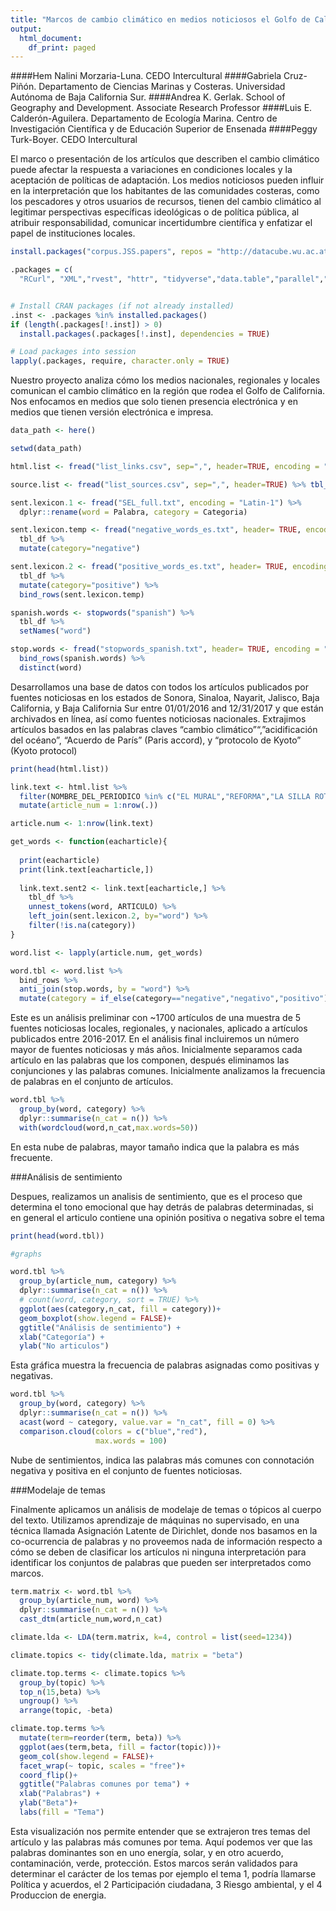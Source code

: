 ```yaml
---
title: "Marcos de cambio climático en medios noticiosos el Golfo de California"
output:
  html_document:
    df_print: paged
---
```


####Hem Nalini Morzaria-Luna. CEDO Intercultural
####Gabriela Cruz-Piñón. Departamento de Ciencias Marinas y Costeras. Universidad Autónoma de Baja California Sur.
####Andrea K. Gerlak. School of Geography and Development. Associate Research Professor
####Luis E. Calderón-Aguilera. Departamento de Ecología Marina. Centro de Investigación Científica y de Educación Superior de Ensenada
####Peggy Turk-Boyer. CEDO Intercultural

El marco o presentación de los artículos que describen el cambio climático puede afectar la respuesta a variaciones en condiciones locales y la aceptación de políticas de adaptación. Los medios noticiosos pueden influir en la interpretación que los habitantes de las comunidades costeras, como los pescadores y otros usuarios de recursos, tienen del cambio climático al legitimar perspectivas específicas ideológicas o de política pública, al atribuir responsabilidad, comunicar incertidumbre científica y enfatizar el papel de instituciones locales.

```r
install.packages("corpus.JSS.papers", repos = "http://datacube.wu.ac.at/", type = "source")

.packages = c(
  "RCurl", "XML","rvest", "httr", "tidyverse","data.table","parallel","doSNOW","here", "tidytext", "wordcloud","tm", "reshape2","topicmodels")


# Install CRAN packages (if not already installed)
.inst <- .packages %in% installed.packages()
if (length(.packages[!.inst]) > 0)
  install.packages(.packages[!.inst], dependencies = TRUE)

# Load packages into session
lapply(.packages, require, character.only = TRUE)

```

Nuestro proyecto analiza cómo los medios nacionales, regionales y locales comunican el cambio climático en la región que rodea el Golfo de California. Nos enfocamos en medios que solo tienen presencia electrónica y en medios que tienen versión electrónica e impresa. 

```r
data_path <- here()

setwd(data_path)

html.list <- fread("list_links.csv", sep=",", header=TRUE, encoding = "Latin-1") %>% tbl_df()

source.list <- fread("list_sources.csv", sep=",", header=TRUE) %>% tbl_df()

sent.lexicon.1 <- fread("SEL_full.txt", encoding = "Latin-1") %>% 
  dplyr::rename(word = Palabra, category = Categoria)

sent.lexicon.temp <- fread("negative_words_es.txt", header= TRUE, encoding = "UTF-8") %>% 
  tbl_df %>% 
  mutate(category="negative")

sent.lexicon.2 <- fread("positive_words_es.txt", header= TRUE, encoding = "UTF-8")%>% 
  tbl_df %>% 
  mutate(category="positive") %>% 
  bind_rows(sent.lexicon.temp)

spanish.words <- stopwords("spanish") %>% 
  tbl_df %>% 
  setNames("word")

stop.words <- fread("stopwords_spanish.txt", header= TRUE, encoding = "Latin-1") %>% 
  bind_rows(spanish.words) %>% 
  distinct(word)
```

Desarrollamos una base de datos con todos los artículos publicados por fuentes noticiosas en los estados de Sonora, Sinaloa, Nayarit, Jalisco, Baja California, y Baja California Sur entre 01/01/2016 and 12/31/2017 y que están archivados en línea, así como fuentes noticiosas nacionales. Extrajimos artículos basados en las palabras claves "cambio climático"", "acidificación del océano”, “Acuerdo de París” (Paris accord), y "protocolo de Kyoto" (Kyoto protocol) 


```r
print(head(html.list))
```

```r
link.text <- html.list %>% 
  filter(NOMBRE_DEL_PERIODICO %in% c("EL MURAL","REFORMA","LA SILLA ROTA","DIARIO DE ACAYUCÁN","EXPRESO")) %>% 
  mutate(article_num = 1:nrow(.))

article.num <- 1:nrow(link.text)

get_words <- function(eacharticle){
  
  print(eacharticle)
  print(link.text[eacharticle,])
  
  link.text.sent2 <- link.text[eacharticle,] %>% 
    tbl_df %>% 
    unnest_tokens(word, ARTICULO) %>% 
    left_join(sent.lexicon.2, by="word") %>% 
    filter(!is.na(category))
}

word.list <- lapply(article.num, get_words)

word.tbl <- word.list %>% 
  bind_rows %>% 
  anti_join(stop.words, by = "word") %>% 
  mutate(category = if_else(category=="negative","negativo","positivo"))
```

Este es un análisis preliminar con ~1700 artículos de una muestra de 5 fuentes noticiosas locales, regionales, y nacionales, aplicado a artículos publicados entre 2016-2017. En el análisis final incluiremos un número mayor de fuentes noticiosas y más años.
Inicialmente separamos cada artículo en las palabras que los componen, después eliminamos las conjunciones y las palabras comunes. Inicialmente analizamos la frecuencia de palabras en el conjunto de artículos.


```r
word.tbl %>% 
  group_by(word, category) %>% 
  dplyr::summarise(n_cat = n()) %>% 
  with(wordcloud(word,n_cat,max.words=50)) 

```

En esta nube de palabras, mayor tamaño indica que la palabra es más frecuente.

###Análisis de sentimiento

Despues, realizamos un analisis de sentimiento, que es el proceso que determina el tono emocional que hay detrás de palabras determinadas, si en general el articulo contiene una opinión positiva o negativa sobre el tema

```r
print(head(word.tbl))
```


```r
#graphs

word.tbl %>% 
  group_by(article_num, category) %>% 
  dplyr::summarise(n_cat = n()) %>% 
  # count(word, category, sort = TRUE) %>% 
  ggplot(aes(category,n_cat, fill = category))+
  geom_boxplot(show.legend = FALSE)+
  ggtitle("Análisis de sentimiento") +
  xlab("Categoría") + 
  ylab("No articulos")

```

Esta gráfica muestra la frecuencia de palabras asignadas como positivas y negativas.

```r
word.tbl %>% 
  group_by(word, category) %>% 
  dplyr::summarise(n_cat = n()) %>% 
  acast(word ~ category, value.var = "n_cat", fill = 0) %>% 
  comparison.cloud(colors = c("blue","red"),
                   max.words = 100)
```

Nube de sentimientos, indica las palabras más comunes con connotación negativa y positiva en el conjunto de fuentes noticiosas.

###Modelaje de temas

Finalmente aplicamos un análisis de modelaje de temas o tópicos al cuerpo del texto. Utilizamos aprendizaje de máquinas no supervisado, en una técnica llamada Asignación Latente de Dirichlet, donde nos basamos en la co-ocurrencia de palabras y no proveemos nada de información respecto a cómo se deben de clasificar los artículos ni ninguna interpretación para identificar los conjuntos de palabras que pueden ser interpretados como marcos. 

```r
term.matrix <- word.tbl %>% 
  group_by(article_num, word) %>% 
  dplyr::summarise(n_cat = n()) %>% 
  cast_dtm(article_num,word,n_cat)

climate.lda <- LDA(term.matrix, k=4, control = list(seed=1234))

climate.topics <- tidy(climate.lda, matrix = "beta")

climate.top.terms <- climate.topics %>% 
  group_by(topic) %>% 
  top_n(15,beta) %>% 
  ungroup() %>% 
  arrange(topic, -beta)

```


```r
climate.top.terms %>% 
  mutate(term=reorder(term, beta)) %>% 
  ggplot(aes(term,beta, fill = factor(topic)))+
  geom_col(show.legend = FALSE)+
  facet_wrap(~ topic, scales = "free")+
  coord_flip()+
  ggtitle("Palabras comunes por tema") +
  xlab("Palabras") + 
  ylab("Beta")+ 
  labs(fill = "Tema")
```

Esta visualización nos permite entender que se extrajeron tres temas del artículo y las palabras más comunes por tema. Aquí podemos ver que las palabras dominantes son en uno energía, solar, y en otro acuerdo, contaminación, verde, protección.
Estos marcos serán validados para determinar el carácter de los temas por ejemplo el tema 1, podría llamarse Política y acuerdos, el 2 Participación ciudadana, 3 Riesgo ambiental, y el 4 Produccion de energia.
